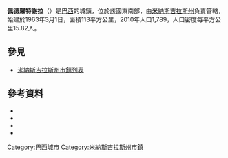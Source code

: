 {{Infobox settlement
| name              = 佩德羅特謝拉
| native_name         =Pedro Teixeira
| native_name_lang      =pt
| official           =
| coordinates         ={{coord|21|43|S|43|44|W|region:BR_type:city_source:GNS-enwiki|display=inline,title}}
| image_map          =MinasGerais Municip PedroTeixeira.svg
| map_caption        =奧拉里亞在[[巴西|巴西]][[北里約格朗德州|北里約格朗德州]]的位置
| settlement_type      = [[市鎮_(巴西)|市鎮]]
| subdivision_type     = [[世界政區索引|國家]]
| subdivision_name     = {{flag|Brazil}}
| subdivision_type1     = [[巴西地理分區|分區]]
| subdivision_name1   = [[巴西東南部|巴西東南部]]
| subdivision_type2     = [[巴西行政区划|州]]
| subdivision_name2   = [[米納斯吉拉斯州|米納斯吉拉斯州]]
| subdivision_type3     = [[中區_(巴西)|中區]]
<!--| subdivision_name3   = [[中區|中區]]-->
}}
'''佩德羅特謝拉'''（{{lang-pt|Pedro Teixeira}}）是[[巴西|巴西]]的城鎮，位於該國東南部，由[[米納斯吉拉斯州|米納斯吉拉斯州]]負責管轄，始建於1963年3月1日，面積113平方公里，2010年人口1,789，人口密度每平方公里15.82人。

== 參見 ==
* [[米納斯吉拉斯州市鎮列表|米納斯吉拉斯州市鎮列表]]

==參考資料==
*{{cite web |url=ftp://geoftp.ibge.gov.br/Organizacao/Divisao_Territorial/2008/DTB_2008.zip |title=Divisão Territorial do Brasil |date=July 1, 2008 |publisher=Divisão Territorial do Brasil e Limites Territoriais, Instituto Brasileiro de Geografia e Estatística (IBGE) |accessdate=December 17, 2009 |language=pt |archive-url=https://web.archive.org/web/20200614144326/https://geoftp.ibge.gov.br/organizacao_do_territorio/estrutura_territorial/divisao_territorial/2008/dtb_2008.zip |archive-date=2020-06-14 |dead-url=yes }}
*{{cite web | url = http://www.ibge.gov.br/home/estatistica/populacao/estimativa2009/POP2009_DOU.pdf | title = Estimativas da população para 1º de julho de 2009 | publisher = Estimativas de População, Instituto Brasileiro de Geografia e Estatística (IBGE) | date = August 14, 2009 | accessdate = December 17, 2009 | format = PDF | language = pt | archive-date = 2017-09-18 | archive-url = https://web.archive.org/web/20170918102736/http://www.ibge.gov.br/home/estatistica/populacao/estimativa2009/POP2009_DOU.pdf | dead-url = no }}
*{{cite web |url=http://www.pnud.org.br/atlas/ranking/IDH-M%2091%2000%20Ranking%20decrescente%20(pelos%20dados%20de%202000).htm |title=Ranking decrescente do IDH-M dos municípios do Brasil |date=2000 |publisher=Atlas do Desenvolvimento Humano, Programa das Nações Unidas para o Desenvolvimento (PNUD) |accessdate=December 17, 2009 |language=pt |archive-url=https://web.archive.org/web/20091003103229/http://www.pnud.org.br/atlas/ranking/IDH-M%2091%2000%20Ranking%20decrescente%20%28pelos%20dados%20de%202000%29.htm |archive-date=2009-10-03 |dead-url=yes }}
*{{cite web |url=http://www.ibge.gov.br/home/estatistica/economia/pibmunicipios/2005/tab01.pdf |title=Produto Interno Bruto dos Municípios 2002-2005 |date=December 19, 2007 |publisher=Instituto Brasileiro de Geografia e Estatística (IBGE) |accessdate=December 17, 2009 |language=pt |archive-url=https://web.archive.org/web/20081002024524/http://www.ibge.gov.br/home/estatistica/economia/pibmunicipios/2005/tab01.pdf |archive-date=2008-10-02 |dead-url=yes }}

[[Category:巴西城市|Category:巴西城市]]
[[Category:米納斯吉拉斯州市鎮|Category:米納斯吉拉斯州市鎮]]


{{Brazil-geo-stub}}
{{米納斯吉拉斯州市鎮}}